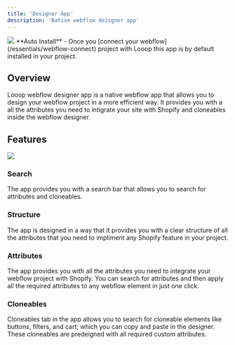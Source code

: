 ```yaml
---
title: 'Designer App'
description: 'Native webflow deisgner app'
---
```


<img src="https://assets-global.website-files.com/65aa1e4ac43693c14ea73c02/65ab615d7aa1e2b14f0e1876_webflowapp-p-500.png"/>

<Info>
  **Auto Install** - Once you [connect your webflow](/essentials/webflow-connect) project with Looop this app is by default installed in your project. 
</Info>


## Overview
Looop webflow designer app is a native webflow app that allows you to design your webflow project in a more efficient way. It provides you with a all the attributes you need to intigrate your site with Shopify and cloneables inside the webflow designer.

## Features
<Frame>
<img src ="https://assets-global.website-files.com/65aa1e4ac43693c14ea73c02/65aa3b6e778b7bf02d8e3e8f_seamless-4.gif"/>
</Frame>

### Search
The app provides you with a search bar that allows you to search for attributes and cloneables.<br/>

### Structure
The app is designed in a way that it provides you with a clear structure of all the attributes that you need to impliment any Shopify feature in your project.<br/>

### Attributes
The app provides you with all the attributes you need to integrate your webflow project with Shopify. You can search for attributes and then apply all the required attributes to any webflow element in just one click.<br/>

### Cloneables
Cloneables tab in the app allows you to search for cloneable elements like buttons, filters, and cart; which you can copy and paste in the designer. These cloneables are predeigned with all required custom attributes. <br/>
